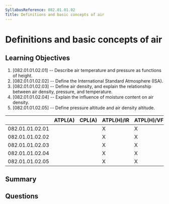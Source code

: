 ```yaml
---
SyllabusReference: 082.01.01.02
Title: Definitions and basic concepts of air
---
```


# Definitions and basic concepts of air

## Learning Objectives

1. [082.01.01.02.01] -- Describe air temperature and pressure as functions of
   height.
2. [082.01.01.02.02] -- Define the International Standard Atmosphere (ISA).
3. [082.01.01.02.03] -- Define air density, and explain the relationship between
   air density, pressure, and temperature.
4. [082.01.01.02.04] -- Explain the influence of moisture content on air
   density.
5. [082.01.01.02.05] -- Define pressure altitude and air density altitude.

|                 | ATPL(A) | CPL(A) | ATPL(H)/IR | ATPL(H)/VFR | CPL(H) | IR  | CBIR(A) |
| --------------- | ------- | ------ | ---------- | ----------- | ------ | --- | ------- |
| 082.01.01.02.01 |         |        | X          | X           | X      |     |         |
| 082.01.01.02.02 |         |        | X          | X           | X      |     |         |
| 082.01.01.02.03 |         |        | X          | X           | X      |     |         |
| 082.01.01.02.04 |         |        | X          | X           | X      |     |         |
| 082.01.01.02.05 |         |        | X          | X           | X      |     |         |

## Summary

## Questions

